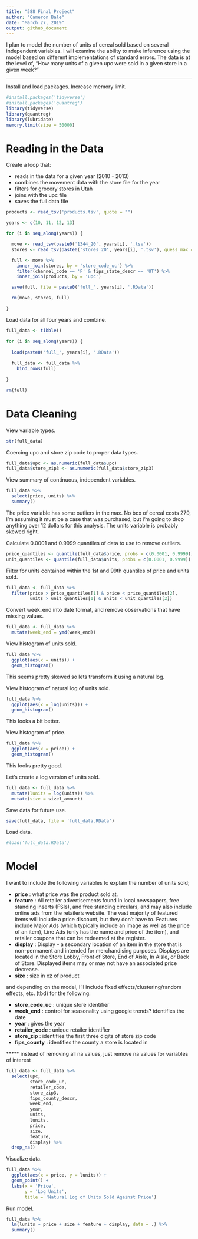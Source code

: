 ---
title: "588 Final Project"
author: "Cameron Bale"
date: "March 27, 2019"
output: github_document
---

I plan to model the number of units of cereal sold based on several independent variables. I will examine the ability
to make inference using the model based on different implementations of standard errors. The data is at the level of,
"How many units of a given upc were sold in a given store in a given week?"

***

Install and load packages. Increase memory limit.
```{r}
#install.packages('tidyverse')
#install.packages('quantreg')
library(tidyverse)
library(quantreg)
library(lubridate)
memory.limit(size = 50000)
```

# Reading in the Data

Create a loop that:

* reads in the data for a given year (2010 - 2013)
* combines the movement data with the store file for the year
* filters for grocery stores in Utah
* joins with the upc file
* saves the full data file
```{r}
products <- read_tsv('products.tsv', quote = "")

years <- c(10, 11, 12, 13)

for (i in seq_along(years)) {

  move <- read_tsv(paste0('1344_20', years[i], '.tsv'))
  stores <- read_tsv(paste0('stores_20', years[i], '.tsv'), guess_max = 200000)

  full <- move %>%
    inner_join(stores, by = 'store_code_uc') %>%
    filter(channel_code == 'F' & fips_state_descr == 'UT') %>%
    inner_join(products, by = 'upc')

  save(full, file = paste0('full_', years[i], '.RData'))

  rm(move, stores, full)

}
```

Load data for all four years and combine.
```{r}
full_data <- tibble()

for (i in seq_along(years)) {
  
  load(paste0('full_', years[i], '.RData'))
  
  full_data <- full_data %>%
    bind_rows(full)
  
}

rm(full)
```

# Data Cleaning

View variable types.
```{r}
str(full_data)
```

Coercing upc and store zip code to proper data types.
```{r}
full_data$upc <- as.numeric(full_data$upc)
full_data$store_zip3 <- as.numeric(full_data$store_zip3)
```

View summary of continuous, independent variables.
```{r}
full_data %>%
  select(price, units) %>%
  summary()
```
The price variable has some outliers in the max. No box of cereal costs 279, I'm assuming it must be a case that 
was purchased, but I'm going to drop anything over 12 dollars for this analysis. The units variable is probably skewed
right.

Calculate 0.0001 and 0.9999 quantiles of data to use to remove outliers.
```{r}
price_quantiles <- quantile(full_data$price, probs = c(0.0001, 0.9999))
unit_quantiles <- quantile(full_data$units, probs = c(0.0001, 0.9999))
```

Filter for units contained within the 1st and 99th quantiles of price and units sold.
```{r}
full_data <- full_data %>%
  filter(price > price_quantiles[1] & price < price_quantiles[2],
         units > unit_quantiles[1] & units < unit_quantiles[2])
```

Convert week_end into date format, and remove observations that have missing values.
```{r}
full_data <- full_data %>%
  mutate(week_end = ymd(week_end))
```

View histogram of units sold.
```{r}
full_data %>%
  ggplot(aes(x = units)) +
  geom_histogram()
```
This seems pretty skewed so lets transform it using a natural log.

View histogram of natural log of units sold.
```{r}
full_data %>%
  ggplot(aes(x = log(units))) +
  geom_histogram()
```
This looks a bit better.

View histogram of price.
```{r}
full_data %>%
  ggplot(aes(x = price)) +
  geom_histogram()
```
This looks pretty good.

Let's create a log version of units sold.
```{r}
full_data <- full_data %>%
  mutate(lunits = log(units)) %>%
  mutate(size = size1_amount)
```

Save data for future use.
```{r}
save(full_data, file = 'full_data.RData')
```

Load data.
```{r}
#load('full_data.RData')
```

# Model

I want to include the following variables to explain the number of units sold;

* **price** : what price was the product sold at.
* **feature** : All retailer advertisements found in local newspapers, free standing inserts (FSIs), and
free standing circulars, and may also include online ads from the retailer's website. The vast
majority of featured items will include a price discount, but they don't have to. Features include
Major Ads (which typically include an image as well as the price of an item), Line Ads (only has
the name and price of the item), and retailer coupons that can be redeemed at the register.
* **display** : Display - a secondary location of an item in the store that is non-permanent and intended for
merchandising purposes. Displays are located in the Store Lobby, Front of Store, End of Aisle, In
Aisle, or Back of Store. Displayed items may or may not have an associated price decrease.
* **size** : size in oz of product

and depending on the model, I'll include fixed effects/clustering/random effects, etc. (tbd) for the following:

* **store_code_uc** : unique store identifier
* **week_end** : control for seasonality using google trends? identifies the date
* **year** : gives the year
* **retailer_code** : unique retailer identifier
* **store_zip** : identifies the first three digits of store zip code
* **fips_county** : identifies the county a store is located in

***** instead of removing all na values, just remove na values for variables of interest

```{r}
full_data <- full_data %>%
  select(upc, 
         store_code_uc, 
         retailer_code, 
         store_zip3, 
         fips_county_descr, 
         week_end, 
         year,
         units,
         lunits,
         price, 
         size, 
         feature, 
         display) %>%
  drop_na()
```

Visualize data.
```{r}
full_data %>%
  ggplot(aes(x = price, y = lunits)) +
  geom_point() +
  labs(x = 'Price',
       y = 'Log Units',
       title = 'Natural Log of Units Sold Against Price')
```

Run model.
```{r}
full_data %>%
  lm(lunits ~ price + size + feature + display, data = .) %>%
  summary()
```






